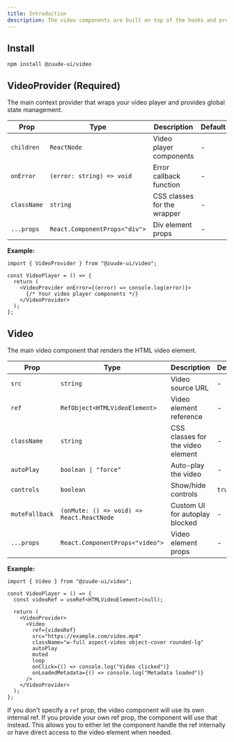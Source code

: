 ```yaml
---
title: Introduction
description: The video components are built on top of the hooks and provide a complete video player solution with built-in controls, auto-hide functionality, and keyboard shortcuts.
---
```


<Preview name="showcase" className="p-0" />

## Install

```package-install
npm install @zuude-ui/video
```

## VideoProvider (Required)

The main context provider that wraps your video player and provides global state management.

| Prop        | Type                          | Description                 | Default |
| ----------- | ----------------------------- | --------------------------- | ------- |
| `children`  | `ReactNode`                   | Video player components     | -       |
| `onError`   | `(error: string) => void`     | Error callback function     | -       |
| `className` | `string`                      | CSS classes for the wrapper | -       |
| `...props`  | `React.ComponentProps<"div">` | Div element props           | -       |

**Example:**

```tsx
import { VideoProvider } from "@zuude-ui/video";

const VideoPlayer = () => {
  return (
    <VideoProvider onError={(error) => console.log(error)}>
      {/* Your video player components */}
    </VideoProvider>
  );
};
```

## Video

The main video component that renders the HTML video element.

| Prop           | Type                                      | Description                       | Default |
| -------------- | ----------------------------------------- | --------------------------------- | ------- |
| `src`          | `string`                                  | Video source URL                  | -       |
| `ref`          | `RefObject<HTMLVideoElement>`             | Video element reference           | -       |
| `className`    | `string`                                  | CSS classes for the video element | -       |
| `autoPlay`     | `boolean \| "force"`                      | Auto-play the video               | -       |
| `controls`     | `boolean`                                 | Show/hide controls                | `true`  |
| `muteFallback` | `(onMute: () => void) => React.ReactNode` | Custom UI for autoplay blocked    | -       |
| `...props`     | `React.ComponentProps<"video">`           | Video element props               | -       |

**Example:**

```tsx
import { Video } from "@zuude-ui/video";

const VideoPlayer = () => {
  const videoRef = useRef<HTMLVideoElement>(null);

  return (
    <VideoProvider>
      <Video
        ref={videoRef}
        src="https://example.com/video.mp4"
        className="w-full aspect-video object-cover rounded-lg"
        autoPlay
        muted
        loop
        onClick={() => console.log("Video clicked")}
        onLoadedMetadata={() => console.log("Metadata loaded")}
      />
    </VideoProvider>
  );
};
```

<Callout title='Good to Know'>

If you don't specify a `ref` prop, the video component will use its own internal ref. If you provide your own ref prop, the component will use that instead. This allows you to either let the component handle the ref internally or have direct access to the video element when needed.

</Callout>
